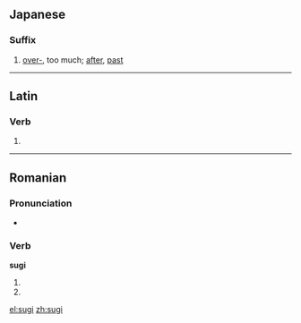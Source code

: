 ==Japanese==
===Suffix===
{{ja-pos|r|suffix|hira=すぎ}}
# {{ja-def|過ぎ}} [[over-]], too much; [[after]], [[past]]

----

==Latin==

===Verb===
{{la-verb-form|sūgī}}

# {{conjugation of|sugo|sūgō|pres|pass|inf|lang=la}}

----

==Romanian==

===Pronunciation===
* {{IPA|[suʤʲ]|lang=ro}}

===Verb===
'''sugi'''

# {{ro-form-verb|2s|pres|suge}}
# {{ro-form-verb|2s|sub|suge}}

[[el:sugi]]
[[zh:sugi]]